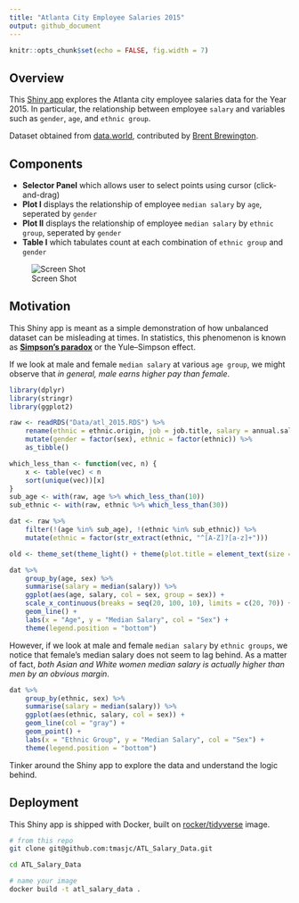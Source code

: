 ```yaml
---
title: "Atlanta City Employee Salaries 2015"
output: github_document
---
```


```r
knitr::opts_chunk$set(echo = FALSE, fig.width = 7)
```

## Overview

This [Shiny app](https://tmasjc.shinyapps.io/atl_salary_data/) explores the Atlanta city employee salaries data for the Year 2015. In particular, the relationship between employee ``salary`` and variables such as ``gender``, ``age``, and ``ethnic group``.

Dataset obtained from [data.world](https://data.world/brentbrewington/atlanta-city-employee-salaries), contributed by [Brent Brewington](https://github.com/bbrewington/atlanta-salary-data).

## Components

- **Selector Panel** which allows user to select points using cursor (click-and-drag)
- **Plot I** displays the relationship of employee ``median salary`` by ``age``, seperated by ``gender``
- **Plot II** displays the relationship of employee ``median salary`` by ``ethnic group``, seperated by ``gender``
- **Table I** which tabulates count at each combination of ``ethnic group`` and ``gender``

![Screen Shot](screen.gif)

## Motivation

This Shiny app is meant as a simple demonstration of how unbalanced dataset can be misleading at times. In statistics, this phenomenon is known as **[Simpson's paradox](https://en.wikipedia.org/wiki/Simpson%27s_paradox)** or the Yule–Simpson effect.

If we look at male and female ``median salary`` at various ``age group``, we might observe that *in general, male earns higher pay than female*.

```r
library(dplyr)
library(stringr)
library(ggplot2)

raw <- readRDS("Data/atl_2015.RDS") %>% 
    rename(ethnic = ethnic.origin, job = job.title, salary = annual.salary) %>% 
    mutate(gender = factor(sex), ethnic = factor(ethnic)) %>% 
    as_tibble()

which_less_than <- function(vec, n) {
    x <- table(vec) < n
    sort(unique(vec))[x]
} 
sub_age <- with(raw, age %>% which_less_than(10))
sub_ethnic <- with(raw, ethnic %>% which_less_than(30))

dat <- raw %>% 
    filter(!(age %in% sub_age), !(ethnic %in% sub_ethnic)) %>% 
    mutate(ethnic = factor(str_extract(ethnic, "^[A-Z]?[a-z]+")))
```

```r
old <- theme_set(theme_light() + theme(plot.title = element_text(size = 11), legend.position = "none"))
```

```r
dat %>%
    group_by(age, sex) %>% 
    summarise(salary = median(salary)) %>% 
    ggplot(aes(age, salary, col = sex, group = sex)) + 
    scale_x_continuous(breaks = seq(20, 100, 10), limits = c(20, 70)) +
    geom_line() + 
    labs(x = "Age", y = "Median Salary", col = "Sex") +
    theme(legend.position = "bottom")
```

However, if we look at male and female ``median salary`` by ``ethnic groups``, we notice that female's median salary does not seem to lag behind. As a matter of fact, *both Asian and White women median salary is actually higher than men by an obvious margin*.

```r
dat %>% 
    group_by(ethnic, sex) %>% 
    summarise(salary = median(salary)) %>% 
    ggplot(aes(ethnic, salary, col = sex)) +
    geom_line(col = "gray") +
    geom_point() +
    labs(x = "Ethnic Group", y = "Median Salary", col = "Sex") +
    theme(legend.position = "bottom")
```

Tinker around the Shiny app to explore the data and understand the logic behind.

## Deployment 

This Shiny app is shipped with Docker, built on [rocker/tidyverse](https://hub.docker.com/r/rocker/tidyverse/) image.

```bash
# from this repo
git clone git@github.com:tmasjc/ATL_Salary_Data.git

cd ATL_Salary_Data

# name your image 
docker build -t atl_salary_data .
```


